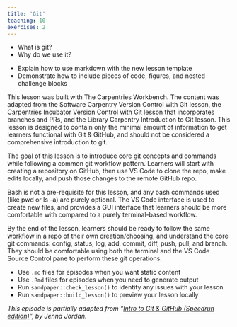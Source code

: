```yaml
---
title: 'Git'
teaching: 10
exercises: 2
---
```


:::::::::::::::::::::::::::::::::::::: questions 

- What is git?
- Why do we use it?

::::::::::::::::::::::::::::::::::::::::::::::::

::::::::::::::::::::::::::::::::::::: objectives

- Explain how to use markdown with the new lesson template
- Demonstrate how to include pieces of code, figures, and nested challenge blocks

::::::::::::::::::::::::::::::::::::::::::::::::

This lesson was built with The Carpentries Workbench. The content was adapted from the Software Carpentry Version Control with Git lesson, the Carpentries Incubator Version Control with Git lesson that incorporates branches and PRs, and the Library Carpentry Introduction to Git lesson. This lesson is designed to contain only the minimal amount of information to get learners functional with Git & GitHub, and should not be considered a comprehensive introduction to git.

The goal of this lesson is to introduce core git concepts and commands while following a common git workflow pattern. Learners will start with creating a repository on GitHub, then use VS Code to clone the repo, make edits locally, and push those changes to the remote GitHub repo.

Bash is not a pre-requisite for this lesson, and any bash commands used (like pwd or ls -a) are purely optional. The VS Code interface is used to create new files, and provides a GUI interface that learners should be more comfortable with compared to a purely terminal-based workflow.

By the end of the lesson, learners should be ready to follow the same workflow in a repo of their own creation/choosing, and understand the core git commands: config, status, log, add, commit, diff, push, pull, and branch. They should be comfortable using both the terminal and the VS Code Source Control pane to perform these git operations.


::::::::::::::::::::::::::::::::::::: keypoints 

- Use `.md` files for episodes when you want static content
- Use `.Rmd` files for episodes when you need to generate output
- Run `sandpaper::check_lesson()` to identify any issues with your lesson
- Run `sandpaper::build_lesson()` to preview your lesson locally

::::::::::::::::::::::::::::::::::::::::::::::::

*This episode is partially adapted from "[Intro to Git & GitHub (Speedrun edition)](https://jennajordan.me/git-novice-speedrun)", by Jenna Jordan.*